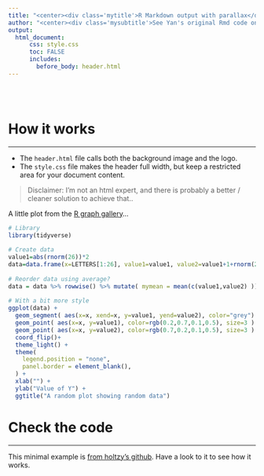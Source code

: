 ```yaml
---
title: "<center><div class='mytitle'>R Markdown output with parallax</div></center>"
author: "<center><div class='mysubtitle'>See Yan's original Rmd code on [github](https://github.com/holtzy/R-Markdown-Parallax/tree/master)! </div></center>"
output:
  html_document:
      css: style.css
      toc: FALSE
      includes: 
        before_body: header.html
---
```


<br><br>

<div class="mycontent">


# How it works
***

- The `header.html` file calls both the background image and the logo. 
- The `style.css` file makes the header full width, but keep a restricted area for your document content.

>Disclaimer: I'm not an html expert, and there is probably a better / cleaner solution to achieve that..

A little plot from the [R graph gallery](https:www.r-graph-gallery.com)...

```r
# Library
library(tidyverse)
 
# Create data
value1=abs(rnorm(26))*2
data=data.frame(x=LETTERS[1:26], value1=value1, value2=value1+1+rnorm(26, sd=1) )
 
# Reorder data using average?
data = data %>% rowwise() %>% mutate( mymean = mean(c(value1,value2) )) %>% arrange(mymean) %>% mutate(x=factor(x, x))
 
# With a bit more style
ggplot(data) +
  geom_segment( aes(x=x, xend=x, y=value1, yend=value2), color="grey") +
  geom_point( aes(x=x, y=value1), color=rgb(0.2,0.7,0.1,0.5), size=3 ) +
  geom_point( aes(x=x, y=value2), color=rgb(0.7,0.2,0.1,0.5), size=3 ) +
  coord_flip()+
  theme_light() +
  theme(
    legend.position = "none",
    panel.border = element_blank(),
  ) +
  xlab("") +
  ylab("Value of Y") +
  ggtitle("A random plot showing random data")
```





# Check the code
***

This minimal example is [from holtzy's github](https://github.com/holtzy/R-Markdown-Parallax). Have a look to it to see how it works.

<br><br><br>
</div>